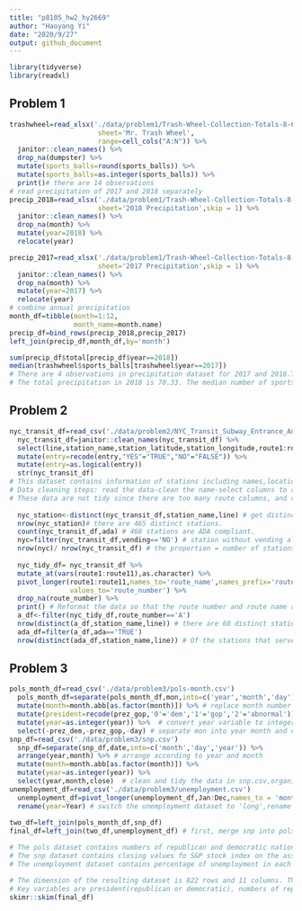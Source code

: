 ```yaml
---
title: "p8105_hw2_hy2669"
author: "Haoyang Yi"
date: "2020/9/27"
output: github_document
---
```

```r
library(tidyverse)
library(readxl)
```
## Problem 1
```r
trashwheel=read_xlsx('./data/problem1/Trash-Wheel-Collection-Totals-8-6-19.xlsx',
                      sheet='Mr. Trash Wheel',
                      range=cell_cols("A:N")) %>%
  janitor::clean_names() %>%
  drop_na(dumpster) %>%
  mutate(sports_balls=round(sports_balls)) %>%
  mutate(sports_balls=as.integer(sports_balls)) %>%
  print()# there are 14 observations
# read precipitation of 2017 and 2018 separately
precip_2018=read_xlsx('./data/problem1/Trash-Wheel-Collection-Totals-8-6-19.xlsx',
                      sheet='2018 Precipitation',skip = 1) %>%
  janitor::clean_names() %>%
  drop_na(month) %>%
  mutate(year=2018) %>%
  relocate(year)

precip_2017=read_xlsx('./data/problem1/Trash-Wheel-Collection-Totals-8-6-19.xlsx',
                      sheet='2017 Precipitation',skip = 1) %>%
  janitor::clean_names() %>%
  drop_na(month) %>%
  mutate(year=2017) %>%
  relocate(year)
# combine annual precipitation
month_df=tibble(month=1:12,
                month_name=month.name)
precip_df=bind_rows(precip_2018,precip_2017)
left_join(precip_df,month_df,by='month') 

sum(precip_df$total[precip_df$year==2018])
median(trashwheel$sports_balls[trashwheel$year==2017])
# There are 4 observations in precipitation dataset for 2017 and 2018.There are 14 observations in Mr.Trash Wheel sheet dataset. 
# The total precipitation in 2018 is 70.33. The median number of sports balls in a dumpster in 2017 is 8.
```

## Problem 2
```r
nyc_transit_df=read_csv('./data/problem2/NYC_Transit_Subway_Entrance_And_Exit_Data.csv')  
  nyc_transit_df=janitor::clean_names(nyc_transit_df) %>% 
  select(line,station_name,station_latitude,station_longitude,route1:route11,entry,vending,entrance_type, ada) %>%
  mutate(entry=recode(entry,"YES"="TRUE","NO"="FALSE")) %>%
  mutate(entry=as.logical(entry)) 
  str(nyc_transit_df)
# This dataset contains information of stations including names,locations,routes they serve,entrance type, ADA compliance,entry and vending status. 
# Data cleaning steps: read the data-clean the name-select columns to retain-convert the entry variable from character to logical.The resulting dataset has 19 colums and 1868 rows.
# These data are not tidy since there are too many route columns, and route1:route7 are character variables while route8:route11 are numeric variables.
  
  nyc_station<-distinct(nyc_transit_df,station_name,line) # get distinct stations based on name and line.
  nrow(nyc_station)# there are 465 distinct stations.
  count(nyc_transit_df,ada) # 468 stations are ADA compliant.
  nyc=filter(nyc_transit_df,vending=='NO') # station without vending allow entrance (entry/exit) 
  nrow(nyc)/ nrow(nyc_transit_df) # the proportion = number of stations without vending allow entrance(entry/exit)/ total number of entrance/exit = 0.098
  
  nyc_tidy_df= nyc_transit_df %>%
  mutate_at(vars(route1:route11),as.character) %>%
  pivot_longer(route1:route11,names_to='route_name',names_prefix='route',
               values_to='route_number') %>%
  drop_na(route_number) %>%
  print() # Reformat the data so that the route number and route name are distinct variables
  a_df<-filter(nyc_tidy_df,route_number=='A')
  nrow(distinct(a_df,station_name,line)) # there are 60 distinct stations serve the A train
  ada_df=filter(a_df,ada=='TRUE')
  nrow(distinct(ada_df,station_name,line)) # Of the stations that serve the A train,17 are ADA compliant
```

## Problem 3
```r
pols_month_df=read_csv('./data/problem3/pols-month.csv') 
  pols_month_df=separate(pols_month_df,mon,into=c('year','month','day')) %>%
  mutate(month=month.abb[as.factor(month)]) %>% # replace month number with month name
  mutate(president=recode(prez_gop,'0'='dem','1'='gop','2'='abnormal')) %>% 
  mutate(year=as.integer(year)) %>%  # convert year variable to integer 
  select(-prez_dem,-prez_gop,-day) # separate mon into year month and day. Create president variable to show the party that the president belongs. remove prez_dem, prez_gop and day variables
snp_df=read_csv('./data/problem3/snp.csv')
  snp_df=separate(snp_df,date,into=c('month','day','year')) %>%
  arrange(year,month) %>% # arrange according to year and month
  mutate(month=month.abb[as.factor(month)]) %>% 
  mutate(year=as.integer(year)) %>% 
  select(year,month,close)  # clean and tidy the data in snp.csv,organize columns.
unemployment_df=read_csv('./data/problem3/unemployment.csv')
  unemployment_df=pivot_longer(unemployment_df,Jan:Dec,names_to = 'month',values_to = 'rate of unemployment') %>%
  rename(year=Year) # switch the unemployment dataset to 'long',rename the Year variable to year according to name of variable in pols_month and snp datasets.
  
two_df=left_join(pols_month_df,snp_df) 
final_df=left_join(two_df,unemployment_df) # first, merge snp into pols, then merge unemployment in to the previous result.

# The pols dataset contains numbers of republican and democratic national politicians on associated date. 
# The snp dataset contains closing values fo S&P stock index on the associated date. 
# The unemployment dataset contains percentage of unemployment in each month of the associated year.

# The dimension of the resulting dataset is 822 rows and 11 columns. The range of years is 1947-2015. 
# Key variables are president(republican or democratic), numbers of republican and democratic governors,senators and representatives, closing values of S&P stock index, precentage of unemployment.
skimr::skim(final_df)
```

